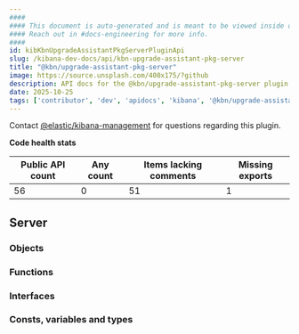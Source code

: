 ```yaml
---
####
#### This document is auto-generated and is meant to be viewed inside our experimental, new docs system.
#### Reach out in #docs-engineering for more info.
####
id: kibKbnUpgradeAssistantPkgServerPluginApi
slug: /kibana-dev-docs/api/kbn-upgrade-assistant-pkg-server
title: "@kbn/upgrade-assistant-pkg-server"
image: https://source.unsplash.com/400x175/?github
description: API docs for the @kbn/upgrade-assistant-pkg-server plugin
date: 2025-10-25
tags: ['contributor', 'dev', 'apidocs', 'kibana', '@kbn/upgrade-assistant-pkg-server']
---
```




Contact [@elastic/kibana-management](https://github.com/orgs/elastic/teams/kibana-management) for questions regarding this plugin.

**Code health stats**

| Public API count  | Any count | Items lacking comments | Missing exports |
|-------------------|-----------|------------------------|-----------------|
| 56 | 0 | 51 | 1 |

## Server

### Objects
<DocDefinitionList data={kbnUpgradeAssistantPkgServerObj.server.objects}/>

### Functions
<DocDefinitionList data={kbnUpgradeAssistantPkgServerObj.server.functions}/>

### Interfaces
<DocDefinitionList data={kbnUpgradeAssistantPkgServerObj.server.interfaces}/>

### Consts, variables and types
<DocDefinitionList data={kbnUpgradeAssistantPkgServerObj.server.misc}/>

